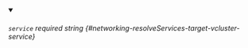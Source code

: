 
<details className="config-field" data-expandable="false" open>
<summary>

###### `service` <span className="config-field-required" data-required="false">required</span> <span className="config-field-type">string</span> <span className="config-field-default"></span> <span className="config-field-enum"></span> {#networking-resolveServices-target-vcluster-service}



</summary>



</details>
